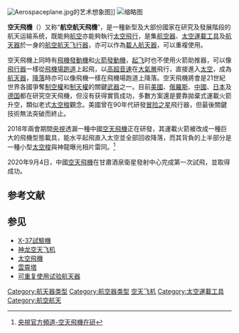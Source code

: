 {{noteTA
|1=zh-hans:航天;zh-hant:太空;zh-hk:太空;
|2=zh-hans:空天;zh-hant:空天;zh-hk:航太;}}
{{refimprove|time=2010-04-23T06:32:57+00:00}}

[[File:Aerospaceplane.jpg|thumb]]的艺术想象图]]
[[File:17K-AM.svg|缩略图]]

'''空天飛機'''（{{Lang-en|Aerospaceplane}}）又称“'''航空航天飛機'''”，是一種新型及大部份國家在研究及發展階段的航天运输系统，既能夠[[航空|航空]]亦能夠執行[[航天|太空飛行]]，是集[[航空器|航空器]]、[[太空運載工具|太空運載工具]]及[[航天器|航天器]]於一身的[[航空航天|航空航天]][[飞行器|飞行器]]，亦可以作為[[載人航天器|載人航天器]]，可以重複使用。

空天飛機上同時有[[飛機發動機|飛機發動機]]和[[火箭發動機|火箭發動機]]，[[起飞|起飞]]时也不使用火箭助推器，可以像[[飛行器|飛行器]]一樣從[[飛機場|飛機場]][[跑道|跑道]]上起飛，以[[高超音速|高超音速]]在[[大氣層|大氣層]]飛行，直接進入[[太空|太空]]，成為[[航天器|航天器]]，[[降落|降落]]時亦可以像飛機一樣在飛機場跑道上降落。空天飛機將會是21世紀世界各國爭奪[[制空權|制空權]]和[[制天權|制天權]]的關鍵[[武器|武器]]之一。目前[[美國|美國]]、[[俄羅斯|俄羅斯]]、[[中國|中國]]、[[日本|日本]]及[[德国|德国]]都在研究空天飛機，但沒有获得實質成功，多數方案還是要靠拋棄式運載火箭升空，類似老式[[太空梭|太空梭]]觀念。美國曾在90年代研發[[冒险之星|冒险之星]]飛行器，但最後關鍵技術無法突破而終止。

2018年兩會期間[[中国中央电视台|央視]]透漏一種中國[[空天飛機|空天飛機]]正在研發，其運載火箭被改成一種巨大的飛機型態載具，能水平起飛直入太空並全部回收降落，而其背負的上半部分是一種小型[[太空梭|太空梭]]與神龍曝光相片雷同。<ref>[https://www.youtube.com/watch?v=f8g5-1GwBHk 央視官方頻道-空天飛機在研]</ref>

2020年9月4日，中國[[可重复使用试验航天器|空天飛機]]在甘肅酒泉衛星發射中心完成第一次試飛，並取得成功。{{Spaceflight sidebar}}

== 参考文献 ==
{{Reflist}}

== 参见 ==
{{Portal|航天|航空}}
*[[X-37試驗機|X-37試驗機]]
*[[神龙空天飞机|神龙空天飞机]]
*[[太空飛機|太空飛機]]
*[[雲霄塔|雲霄塔]]
*[[可重复使用试验航天器|可重复使用试验航天器]]

[[Category:航天器类型|Category:航天器类型]]
[[Category:航空器类型|Category:航空器类型]]
[[Category:空天飞机|]]
[[Category:太空運載工具|Category:太空運載工具]]
[[Category:航空航天|Category:航空航天]]

{{spacecraft-stub}}